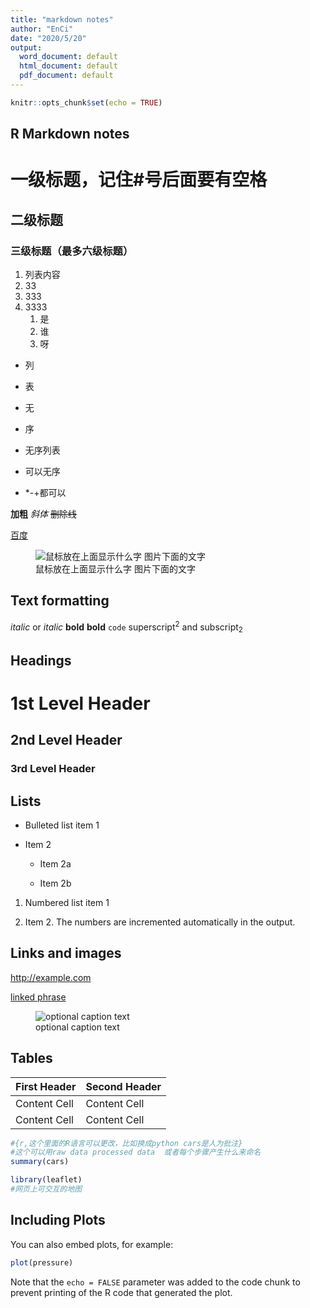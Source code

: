 ```yaml
---
title: "markdown notes"
author: "EnCi"
date: "2020/5/20"
output:
  word_document: default
  html_document: default
  pdf_document: default
---
```


```r
knitr::opts_chunk$set(echo = TRUE)
```

## R Markdown notes

# 一级标题，记住#号后面要有空格
## 二级标题
### 三级标题（最多六级标题）


1. 列表内容
2. 33
3. 333
4. 3333
   1. 是
   2. 谁
   3. 呀

* 列
* 表
* 无
* 序

- 无序列表
- 可以无序
- *-+都可以


**加粗** 
*斜体*
~~删除线~~

[百度](https://www.baidu.com/)

![鼠标放在上面显示什么字 图片下面的文字](地址)

Text formatting 
------------------------------------------------------------

*italic*  or _italic_
**bold**   __bold__
`code`
superscript^2^ and subscript~2~

Headings
------------------------------------------------------------

# 1st Level Header

## 2nd Level Header

### 3rd Level Header

Lists
------------------------------------------------------------

*   Bulleted list item 1

*   Item 2

    * Item 2a

    * Item 2b

1.  Numbered list item 1

1.  Item 2. The numbers are incremented automatically in the output.

Links and images
------------------------------------------------------------

<http://example.com>

[linked phrase](http://example.com)

![optional caption text](path/to/img.png)

Tables 
------------------------------------------------------------

First Header  | Second Header
------------- | -------------
Content Cell  | Content Cell
Content Cell  | Content Cell


```r
#{r,这个里面的R语言可以更改，比如换成python cars是人为批注}
#这个可以用raw data processed data  或者每个步骤产生什么来命名
summary(cars)
```



```r
library(leaflet)
#网页上可交互的地图
```


## Including Plots

You can also embed plots, for example:

```r
plot(pressure)
```

Note that the `echo = FALSE` parameter was added to the code chunk to prevent printing of the R code that generated the plot.

